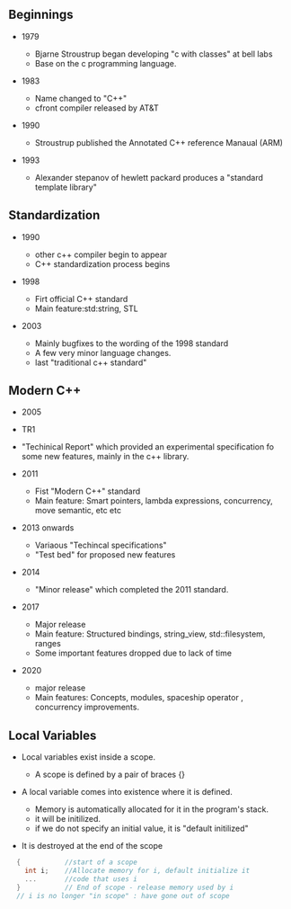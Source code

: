 
## Beginnings

- 1979
  - Bjarne Stroustrup began developing "c with classes" at bell labs
  - Base on the c programming language.

- 1983
  - Name changed to "C++"
  - cfront compiler released by AT&T

- 1990
  - Stroustrup published the Annotated C++ reference Manaual (ARM)

- 1993
  - Alexander stepanov of hewlett packard produces a "standard template library"

## Standardization

- 1990
  - other c++ compiler begin to appear
  - C++ standardization process begins

- 1998 
  - Firt official C++ standard
  - Main feature:std:string, STL

- 2003
  - Mainly bugfixes to the wording of the 1998 standard
  - A few very minor language changes.
  - last "traditional c++ standard"


## Modern C++

- 2005
 - TR1
 - "Techinical Report" which provided an experimental specification fo some new
   features, mainly in the c++ library.

- 2011
  - Fist "Modern C++" standard
  - Main feature: Smart pointers, lambda expressions, concurrency, move
    semantic, etc etc

- 2013 onwards
   - Variaous "Techincal specifications"
   - "Test bed" for proposed new features

- 2014
   - "Minor release" which completed the 2011 standard.

- 2017
   - Major release
   - Main feature: Structured bindings, string_view, std::filesystem, ranges
   - Some important features dropped due to lack of time

- 2020
  - major release
  - Main features: Concepts, modules, spaceship operator , concurrency
    improvements.


## Local Variables

- Local variables exist inside a scope.
  - A scope is defined by a pair of braces {}

- A local variable comes into existence where it is defined.
  - Memory is automatically allocated for it in the program's stack.
  - it will be initilized.
  - if we do not specify an initial value, it is "default initilized"

- It is destroyed at the end of the scope

```c++
  {           //start of a scope
    int i;    //Allocate memory for i, default initialize it
    ...       //code that uses i
  }           // End of scope - release memory used by i
  // i is no longer "in scope" : have gone out of scope
```
